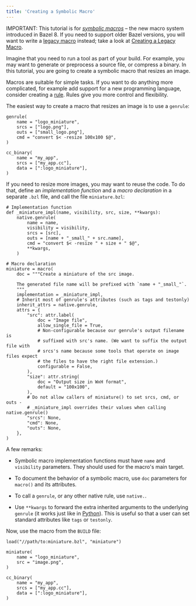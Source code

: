 ```yaml
---
title: 'Creating a Symbolic Macro'
---
```




IMPORTANT: This tutorial is for [*symbolic macros*](/extending/macros) – the new
macro system introduced in Bazel 8. If you need to support older Bazel versions,
you will want to write a [legacy macro](/extending/legacy-macros) instead; take
a look at [Creating a Legacy Macro](legacy-macro-tutorial).

Imagine that you need to run a tool as part of your build. For example, you
may want to generate or preprocess a source file, or compress a binary. In this
tutorial, you are going to create a symbolic macro that resizes an image.

Macros are suitable for simple tasks. If you want to do anything more
complicated, for example add support for a new programming language, consider
creating a [rule](/extending/rules). Rules give you more control and flexibility.

The easiest way to create a macro that resizes an image is to use a `genrule`:

```starlark
genrule(
    name = "logo_miniature",
    srcs = ["logo.png"],
    outs = ["small_logo.png"],
    cmd = "convert $< -resize 100x100 $@",
)

cc_binary(
    name = "my_app",
    srcs = ["my_app.cc"],
    data = [":logo_miniature"],
)
```

If you need to resize more images, you may want to reuse the code. To do that,
define an *implementation function* and a *macro declaration* in a separate
`.bzl` file, and call the file `miniature.bzl`:

```starlark
# Implementation function
def _miniature_impl(name, visibility, src, size, **kwargs):
    native.genrule(
        name = name,
        visibility = visibility,
        srcs = [src],
        outs = [name + "_small_" + src.name],
        cmd = "convert $< -resize " + size + " $@",
        **kwargs,
    )

# Macro declaration
miniature = macro(
    doc = """Create a miniature of the src image.

    The generated file name will be prefixed with `name + "_small_"`.
    """,
    implementation = _miniature_impl,
    # Inherit most of genrule's attributes (such as tags and testonly)
    inherit_attrs = native.genrule,
    attrs = {
        "src": attr.label(
            doc = "Image file",
            allow_single_file = True,
            # Non-configurable because our genrule's output filename is
            # suffixed with src's name. (We want to suffix the output file with
            # srcs's name because some tools that operate on image files expect
            # the files to have the right file extension.)
            configurable = False,
        ),
        "size": attr.string(
            doc = "Output size in WxH format",
            default = "100x100",
        ),
        # Do not allow callers of miniature() to set srcs, cmd, or outs -
        # _miniature_impl overrides their values when calling native.genrule()
        "srcs": None,
        "cmd": None,
        "outs": None,
    },
)
```

A few remarks:

  * Symbolic macro implementation functions must have `name` and `visibility`
    parameters. They should used for the macro's main target.

  * To document the behavior of a symbolic macro, use `doc` parameters for
    `macro()` and its attributes.

  * To call a `genrule`, or any other native rule, use `native.`.

  * Use `**kwargs` to forward the extra inherited arguments to the underlying
    `genrule` (it works just like in
    [Python](https://docs.python.org/3/tutorial/controlflow.html#keyword-arguments)).
    This is useful so that a user can set standard attributes like `tags` or
    `testonly`.

Now, use the macro from the `BUILD` file:

```starlark
load("//path/to:miniature.bzl", "miniature")

miniature(
    name = "logo_miniature",
    src = "image.png",
)

cc_binary(
    name = "my_app",
    srcs = ["my_app.cc"],
    data = [":logo_miniature"],
)
```
